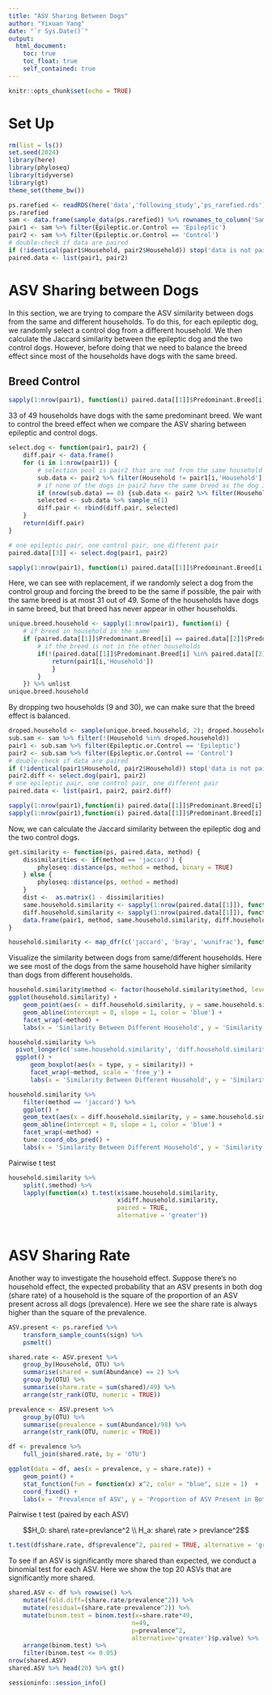 ```yaml
---
title: "ASV Sharing Between Dogs"
author: "Yixuan Yang"
date: "`r Sys.Date()`"
output:
  html_document:
    toc: true
    toc_float: true
    self_contained: true
---
```


```r
knitr::opts_chunk$set(echo = TRUE)
```

# Set Up

```r
rm(list = ls())
set.seed(2024)
library(here)
library(phyloseq)
library(tidyverse)
library(gt)
theme_set(theme_bw())

ps.rarefied <- readRDS(here('data','following_study','ps_rarefied.rds'))
ps.rarefied
sam <- data.frame(sample_data(ps.rarefied)) %>% rownames_to_column('Sample')
pair1 <- sam %>% filter(Epileptic.or.Control == 'Epileptic')
pair2 <- sam %>% filter(Epileptic.or.Control == 'Control')
# double-check if data are paired
if (!identical(pair1$Household, pair2$Household)) stop('data is not paired')
paired.data <- list(pair1, pair2)
```

# ASV Sharing between Dogs

In this section, we are trying to compare the ASV similarity between dogs from the same and different households. To do this, for each epileptic dog, we randomly select a control dog from a different household. We then calculate the Jaccard similarity between the epileptic dog and the two control dogs. However, before doing that we need to balance the breed effect since most of the households have dogs with the same breed. 

## Breed Control

```r
sapply(1:nrow(pair1), function(i) paired.data[[1]]$Predominant.Breed[i] == paired.data[[2]]$Predominant.Breed[i]) %>% sum
```

33 of 49 households have dogs with the same predominant breed. We want to control the breed effect when we compare the ASV sharing between epileptic and control dogs. 

```r
select.dog <- function(pair1, pair2) {
    diff.pair <- data.frame()
    for (i in 1:nrow(pair1)) {
        # selection pool is pair2 that are not from the same household but with the same predominate breed
        sub.data <- pair2 %>% filter(Household != pair1[i,'Household'], Predominant.Breed == pair1[i,'Predominant.Breed'])
        # if none of the dogs in pair2 have the same breed as the dog in pair1, then just select from another household.
        if (nrow(sub.data) == 0) {sub.data <- pair2 %>% filter(Household != pair1[i,'Household'])}
        selected <- sub.data %>% sample_n(1)
        diff.pair <- rbind(diff.pair, selected)
    }
    return(diff.pair)
}

# one epileptic pair, one control pair, one different pair
paired.data[[3]] <- select.dog(pair1, pair2)

sapply(1:nrow(pair1), function(i) paired.data[[1]]$Predominant.Breed[i] == paired.data[[3]]$Predominant.Breed[i]) %>% sum
```

Here, we can see with replacement, if we randomly select a dog from the control group and forcing the breed to be the same if possible, the pair with the same breed is at most 31 out of 49. Some of the households have dogs in same breed, but that breed has never appear in other households.

```r
unique.breed.household <- sapply(1:nrow(pair1), function(i) {
    # if breed in household is the same
    if (paired.data[[1]]$Predominant.Breed[i] == paired.data[[2]]$Predominant.Breed[i]) {
        # if the breed is not in the other households
        if(!(paired.data[[1]]$Predominant.Breed[i] %in% paired.data[[2]]$Predominant.Breed[-i])) {
            return(pair1[i,'Household'])
            }
        }
    }) %>% unlist 
unique.breed.household
```

By dropping two households (9 and 30), we can make sure that the breed effect is balanced.

```r
droped.household <- sample(unique.breed.household, 2); droped.household
sub.sam <- sam %>% filter(!(Household %in% droped.household))
pair1 <- sub.sam %>% filter(Epileptic.or.Control == 'Epileptic')
pair2 <- sub.sam %>% filter(Epileptic.or.Control == 'Control')
# double-check if data are paired
if (!identical(pair1$Household, pair2$Household)) stop('data is not paired')
pair2.diff <- select.dog(pair1, pair2)
# one epileptic pair, one control pair, one different pair
paired.data <- list(pair1, pair2, pair2.diff)

sapply(1:nrow(pair1),function(i) paired.data[[1]]$Predominant.Breed[i] == paired.data[[2]]$Predominant.Breed[i]) %>% sum
sapply(1:nrow(pair1),function(i) paired.data[[1]]$Predominant.Breed[i] == paired.data[[3]]$Predominant.Breed[i]) %>% sum
```

Now, we can calculate the Jaccard similarity between the epileptic dog and the two control dogs.

```r
get.similarity <- function(ps, paired.data, method) {
    dissimilarities <- if(method == 'jaccard') {
        phyloseq::distance(ps, method = method, binary = TRUE)
    } else {
        phyloseq::distance(ps, method = method)
    }
    dist <-  as.matrix(1 - dissimilarities)
    same.household.similarity <- sapply(1:nrow(paired.data[[1]]), function(i) {dist[paired.data[[1]][i,'Sample'], paired.data[[2]][i,'Sample']]})
    diff.household.similarity <- sapply(1:nrow(paired.data[[1]]), function(i) {dist[paired.data[[1]][i,'Sample'], paired.data[[3]][i,'Sample']]})
    data.frame(pair1, method, same.household.similarity, diff.household.similarity)
}

household.similarity <- map_dfr(c('jaccard', 'bray', 'wunifrac'), function(method) get.similarity(ps.rarefied, paired.data, method))
```

Visualize the similarity between dogs from same/different households. Here we see most of the dogs from the same household have higher similarity than dogs from different households.

```r
household.similarity$method <- factor(household.similarity$method, levels = c('jaccard', 'bray', 'wunifrac'))
ggplot(household.similarity) +
    geom_point(aes(x = diff.household.similarity, y = same.household.similarity)) +
    geom_abline(intercept = 0, slope = 1, color = 'blue') +
    facet_wrap(~method) +
    labs(x = 'Similarity Between Different Household', y = 'Similarity Between Same Household')

household.similarity %>% 
  pivot_longer(c('same.household.similarity', 'diff.household.similarity'), names_to = 'type', values_to = 'similarity') %>%
  ggplot() +
      geom_boxplot(aes(x = type, y = similarity)) +
      facet_wrap(~method, scale = 'free_y') +
      labs(x = 'Similarity Between Different Household', y = 'Similarity Between Same Household')
```

```r
household.similarity %>% 
    filter(method == 'jaccard') %>%
    ggplot() +
    geom_text(aes(x = diff.household.similarity, y = same.household.similarity, label = Household), check_overlap = TRUE) +
    geom_abline(intercept = 0, slope = 1, color = 'blue') +
    facet_wrap(~method) +
    tune::coord_obs_pred() +
    labs(x = 'Similarity Between Different Household', y = 'Similarity Between Same Household')
```


Pairwise t test

```r
household.similarity %>% 
    split(.$method) %>%
    lapply(function(x) t.test(x$same.household.similarity,
                              x$diff.household.similarity, 
                              paired = TRUE,
                              alternative = 'greater'))
  
```

# ASV Sharing Rate

Another way to investigate the household effect. Suppose there's no household effect, the expected probability that an ASV presents in both dog (share rate) of a household is the square of the proportion of an ASV present across all dogs (prevalence). Here we see the share rate is always higher than the square of the prevalence.

```r
ASV.present <- ps.rarefied %>%
    transform_sample_counts(sign) %>% 
    psmelt() 

shared.rate <- ASV.present %>% 
    group_by(Household, OTU) %>% 
    summarise(shared = sum(Abundance) == 2) %>% 
    group_by(OTU) %>% 
    summarise(share.rate = sum(shared)/49) %>% 
    arrange(str_rank(OTU, numeric = TRUE))

prevalence <- ASV.present %>% 
    group_by(OTU) %>% 
    summarise(prevalence = sum(Abundance)/98) %>% 
    arrange(str_rank(OTU, numeric = TRUE))

df <- prevalence %>% 
    full_join(shared.rate, by = 'OTU')

ggplot(data = df, aes(x = prevalence, y = share.rate)) + 
    geom_point() +
    stat_function(fun = function(x) x^2, color = "blue", size = 1)  +
    coord_fixed() +
    labs(x = 'Prevalence of ASV', y = 'Proportion of ASV Present in Both Dogs')
```

Pairwise t test (paired by each ASV)

$$H_0: share\ rate=prevlance^2 \\ H_a: share\ rate > prevlance^2$$

```r
t.test(df$share.rate, df$prevalence^2, paired = TRUE, alternative = 'greater')
```

To see if an ASV is significantly more shared than expected, we conduct a binomial test for each ASV. Here we show the top 20 ASVs that are significantly more shared.

```r
shared.ASV <- df %>% rowwise() %>% 
    mutate(fold.diff=(share.rate/prevalence^2)) %>% 
    mutate(residual=(share.rate-prevalence^2)) %>%
    mutate(binom.test = binom.test(x=share.rate*49,
                                  n=49,
                                  p=prevalence^2,
                                  alternative='greater')$p.value) %>% 
    arrange(binom.test) %>% 
    filter(binom.test <= 0.05)
nrow(shared.ASV)
shared.ASV %>% head(20) %>% gt()
```

```r
sessioninfo::session_info()
```